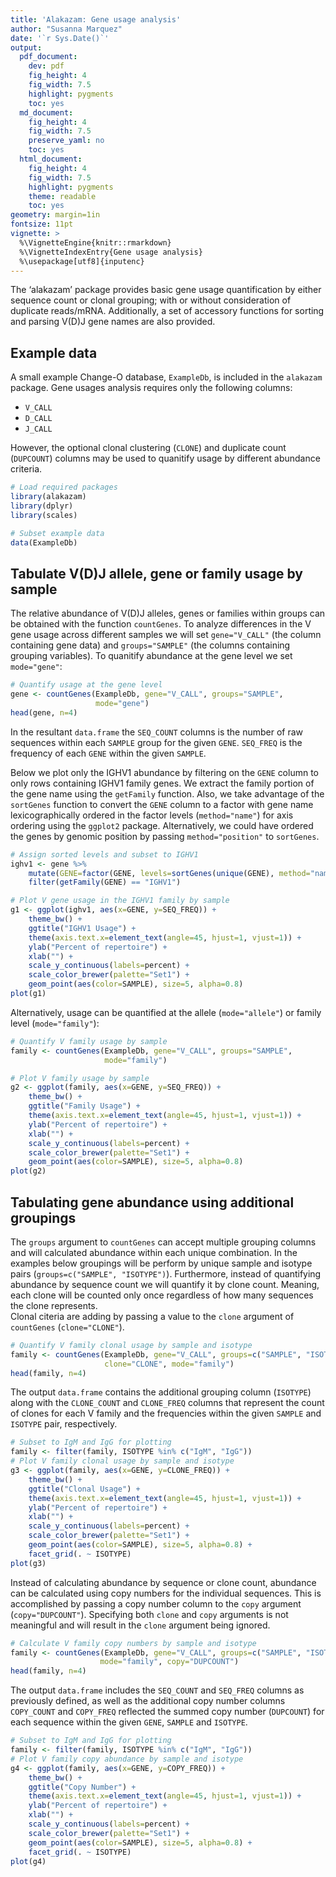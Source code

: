 ```yaml
---
title: 'Alakazam: Gene usage analysis'
author: "Susanna Marquez"
date: '`r Sys.Date()`'
output:
  pdf_document:
    dev: pdf
    fig_height: 4
    fig_width: 7.5
    highlight: pygments
    toc: yes
  md_document:
    fig_height: 4
    fig_width: 7.5
    preserve_yaml: no
    toc: yes
  html_document:
    fig_height: 4
    fig_width: 7.5
    highlight: pygments
    theme: readable
    toc: yes
geometry: margin=1in
fontsize: 11pt
vignette: >
  %\VignetteEngine{knitr::rmarkdown}
  %\VignetteIndexEntry{Gene usage analysis}
  %\usepackage[utf8]{inputenc}
---
```


The 'alakazam' package provides basic gene usage quantification by either sequence count 
or clonal grouping; with or without consideration of duplicate reads/mRNA. Additionally, 
a set of accessory functions for sorting and parsing V(D)J gene names 
are also provided.

## Example data

A small example Change-O database, `ExampleDb`, is included in the `alakazam` package. 
Gene usages analysis requires only the following columns:

* `V_CALL`
* `D_CALL`
* `J_CALL`

However, the optional clonal clustering (`CLONE`) and duplicate count (`DUPCOUNT`) 
columns may be used to quanitify usage by different abundance criteria.

```r
# Load required packages
library(alakazam)
library(dplyr)
library(scales)

# Subset example data
data(ExampleDb)
```

## Tabulate V(D)J allele, gene or family usage by sample

The relative abundance of V(D)J alleles, genes or families within groups can be obtained 
with the function `countGenes`. To analyze differences in the V gene usage across 
different samples we will set `gene="V_CALL"` (the column containing gene data) and 
`groups="SAMPLE"` (the columns containing grouping variables). To quanitify abundance at
the gene level we set `mode="gene"`:

```r
# Quantify usage at the gene level
gene <- countGenes(ExampleDb, gene="V_CALL", groups="SAMPLE", 
                   mode="gene")
head(gene, n=4)
```

In the resultant `data.frame` the `SEQ_COUNT` columns is the number of raw sequences within each `SAMPLE` 
group for the given `GENE`. `SEQ_FREQ` is the frequency of each `GENE` within the given `SAMPLE`.

Below we plot only the IGHV1 abundance by filtering on the `GENE` column to only rows 
containing IGHV1 family genes. We extract the family portion of the gene name using the 
`getFamily` function. Also, we take advantage of the `sortGenes` function to convert the 
`GENE` column to a factor with gene name lexicographically ordered in the factor levels 
(`method="name"`) for axis ordering using the `ggplot2` package. Alternatively, we could have 
ordered the genes by genomic position by passing `method="position"` to `sortGenes`.

```r
# Assign sorted levels and subset to IGHV1
ighv1 <- gene %>%
    mutate(GENE=factor(GENE, levels=sortGenes(unique(GENE), method="name"))) %>%
    filter(getFamily(GENE) == "IGHV1")

# Plot V gene usage in the IGHV1 family by sample
g1 <- ggplot(ighv1, aes(x=GENE, y=SEQ_FREQ)) +
    theme_bw() +
    ggtitle("IGHV1 Usage") +
    theme(axis.text.x=element_text(angle=45, hjust=1, vjust=1)) +
    ylab("Percent of repertoire") +
    xlab("") +
    scale_y_continuous(labels=percent) +
    scale_color_brewer(palette="Set1") +
    geom_point(aes(color=SAMPLE), size=5, alpha=0.8)
plot(g1)
```
Alternatively, usage can be quantified at the allele (`mode="allele"`) or 
family level (`mode="family"`):

```r
# Quantify V family usage by sample
family <- countGenes(ExampleDb, gene="V_CALL", groups="SAMPLE", 
                     mode="family")

# Plot V family usage by sample
g2 <- ggplot(family, aes(x=GENE, y=SEQ_FREQ)) +
    theme_bw() +
    ggtitle("Family Usage") +
    theme(axis.text.x=element_text(angle=45, hjust=1, vjust=1)) +
    ylab("Percent of repertoire") +
    xlab("") +
    scale_y_continuous(labels=percent) +
    scale_color_brewer(palette="Set1") +
    geom_point(aes(color=SAMPLE), size=5, alpha=0.8)
plot(g2)
```


## Tabulating gene abundance using additional groupings

The `groups` argument to `countGenes` can accept multiple grouping columns and
will calculated abundance within each unique combination. In the examples below
groupings will be perform by unique sample and isotype pairs 
(`groups=c("SAMPLE", "ISOTYPE")`). Furthermore, instead of quantifying abundance
by sequence count we will quantify it by clone count. Meaning, each clone will
be counted only once regardless of how many sequences the clone represents.  
Clonal citeria are adding by passing a value to the `clone` argument of `countGenes`
(`clone="CLONE"`).

```r
# Quantify V family clonal usage by sample and isotype
family <- countGenes(ExampleDb, gene="V_CALL", groups=c("SAMPLE", "ISOTYPE"), 
                     clone="CLONE", mode="family")
head(family, n=4)
```

The output `data.frame` contains the additional grouping column (`ISOTYPE`) along with the 
`CLONE_COUNT` and `CLONE_FREQ` columns that represent the count of clones for each V family 
and the frequencies within the given `SAMPLE` and `ISOTYPE` pair, respectively.

```r
# Subset to IgM and IgG for plotting
family <- filter(family, ISOTYPE %in% c("IgM", "IgG"))
# Plot V family clonal usage by sample and isotype
g3 <- ggplot(family, aes(x=GENE, y=CLONE_FREQ)) +
    theme_bw() +
    ggtitle("Clonal Usage") +
    theme(axis.text.x=element_text(angle=45, hjust=1, vjust=1)) +
    ylab("Percent of repertoire") +
    xlab("") +
    scale_y_continuous(labels=percent) +
    scale_color_brewer(palette="Set1") +
    geom_point(aes(color=SAMPLE), size=5, alpha=0.8) +
    facet_grid(. ~ ISOTYPE)
plot(g3)
```

Instead of calculating abundance by sequence or clone count, abundance can be calculated
using copy numbers for the individual sequences.  This is accomplished by passing
a copy number column to the `copy` argument (`copy="DUPCOUNT"`). Specifying both
`clone` and `copy` arguments is not meaningful and will result in the `clone` argument
being ignored.

```r
# Calculate V family copy numbers by sample and isotype
family <- countGenes(ExampleDb, gene="V_CALL", groups=c("SAMPLE", "ISOTYPE"), 
                    mode="family", copy="DUPCOUNT")
head(family, n=4)
```

The output `data.frame` includes the `SEQ_COUNT` and `SEQ_FREQ` columns as previously defined, 
as well as the additional copy number columns `COPY_COUNT` and `COPY_FREQ` reflected the summed 
copy number (`DUPCOUNT`) for each sequence within the given `GENE`, `SAMPLE` and `ISOTYPE`.

```r
# Subset to IgM and IgG for plotting
family <- filter(family, ISOTYPE %in% c("IgM", "IgG"))
# Plot V family copy abundance by sample and isotype
g4 <- ggplot(family, aes(x=GENE, y=COPY_FREQ)) +
    theme_bw() +
    ggtitle("Copy Number") +
    theme(axis.text.x=element_text(angle=45, hjust=1, vjust=1)) +
    ylab("Percent of repertoire") +
    xlab("") +
    scale_y_continuous(labels=percent) +
    scale_color_brewer(palette="Set1") +
    geom_point(aes(color=SAMPLE), size=5, alpha=0.8) +
    facet_grid(. ~ ISOTYPE)
plot(g4)
```